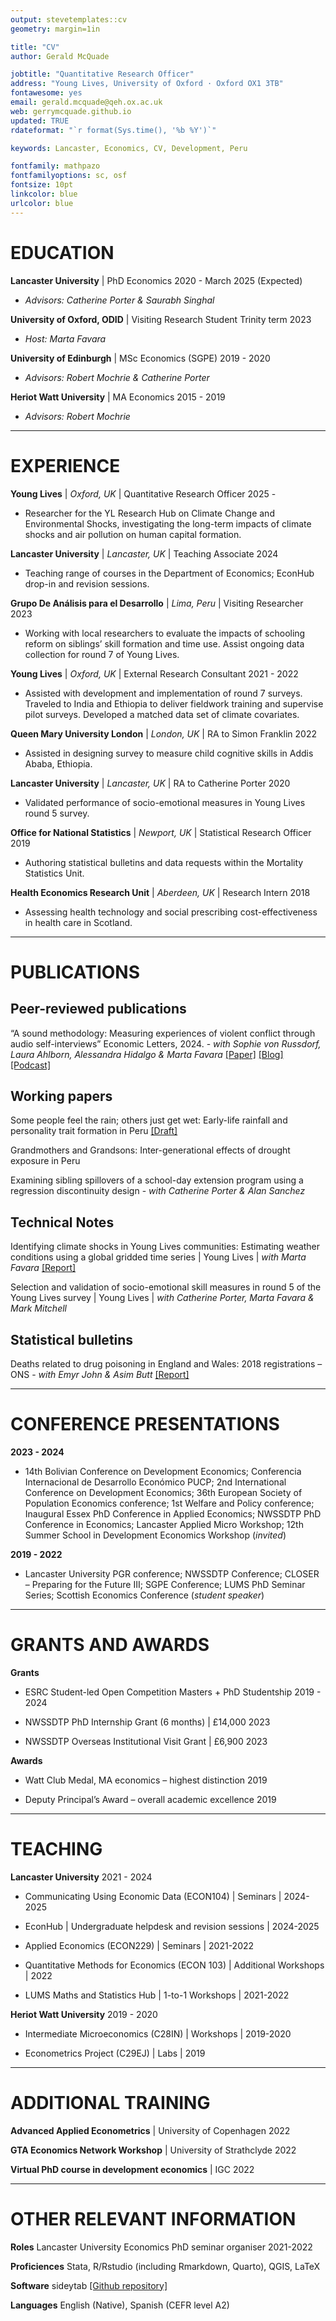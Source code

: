 ```yaml
---
output: stevetemplates::cv
geometry: margin=1in

title: "CV"
author: Gerald McQuade

jobtitle: "Quantitative Research Officer"
address: "Young Lives, University of Oxford · Oxford OX1 3TB"
fontawesome: yes
email: gerald.mcquade@qeh.ox.ac.uk
web: gerrymcquade.github.io
updated: TRUE
rdateformat: "`r format(Sys.time(), '%b %Y')`"

keywords: Lancaster, Economics, CV, Development, Peru

fontfamily: mathpazo
fontfamilyoptions: sc, osf
fontsize: 10pt
linkcolor: blue
urlcolor: blue
---
```


# EDUCATION

**Lancaster University** | PhD Economics \hfill 2020 - March 2025 (Expected)

* _Advisors: Catherine Porter & Saurabh Singhal_

**University of Oxford, ODID** | Visiting Research Student \hfill Trinity term 2023

* _Host: Marta Favara_

**University of Edinburgh** | MSc Economics (SGPE) \hfill 2019 - 2020

* _Advisors: Robert Mochrie & Catherine Porter_

**Heriot Watt University** | MA Economics \hfill 2015 - 2019

* _Advisors: Robert Mochrie_

---------------------

# EXPERIENCE

**Young Lives** | _Oxford, UK_ | Quantitative Research Officer \hfill 2025 -

* Researcher for the YL Research Hub on Climate Change and Environmental Shocks, investigating the long-term impacts of climate shocks and air pollution on human capital formation.

**Lancaster University** | _Lancaster, UK_ | Teaching Associate \hfill 2024

* Teaching range of courses in the Department of Economics; EconHub drop-in and revision sessions.

**Grupo De Análisis para el Desarrollo** | _Lima, Peru_ | Visiting Researcher \hfill 2023

* Working with local researchers to evaluate the impacts of schooling reform on siblings' skill formation and time use. Assist ongoing data collection for round 7 of Young Lives.

**Young Lives** | _Oxford, UK_ | External Research Consultant \hfill 2021 - 2022

* Assisted with development and implementation of round 7 surveys. Traveled to India and Ethiopia to deliver fieldwork training and supervise pilot surveys. Developed a matched data set of climate covariates.

**Queen Mary University London** | _London, UK_ | RA to Simon Franklin \hfill 2022

* Assisted in designing survey to measure child cognitive skills in Addis Ababa, Ethiopia.

**Lancaster University** | _Lancaster, UK_ | RA to Catherine Porter \hfill 2020

* Validated performance of socio-emotional measures in Young Lives round 5 survey.

**Office for National Statistics** | _Newport, UK_ | Statistical Research Officer \hfill 2019

* Authoring statistical bulletins and data requests within the Mortality Statistics Unit.

**Health Economics Research Unit** | _Aberdeen, UK_ | Research Intern \hfill 2018

* Assessing health technology and social prescribing cost-effectiveness in health care in Scotland.

---------------------

# PUBLICATIONS

## **Peer-reviewed publications**

"A sound methodology: Measuring experiences of violent conflict through audio self-interviews" Economic Letters, 2024. - _with Sophie von Russdorf, Laura Ahlborn, Alessandra Hidalgo & Marta Favara_ [[Paper]](https://doi.org/10.1016/j.econlet.2024.111879) [[Blog]](https://www.younglives.org.uk/news/a-sound-methodology) [[Podcast]](https://podcasts.ox.ac.uk/how-sound-methodology-improves-understanding-young-ethiopians-experience-conflict)

## **Working papers**

Some people feel the rain; others just get wet: Early-life rainfall and personality trait formation in Peru [[Draft]](https://gerrymcquade.github.io/[GM]earlyliferainfall_personalitytraits_0623.pdf)

Grandmothers and Grandsons: Inter-generational effects of drought exposure in Peru

Examining sibling spillovers of a school-day extension program using a regression discontinuity design - _with Catherine Porter & Alan Sanchez_ 

## **Technical Notes**

Identifying climate shocks in Young Lives communities: Estimating weather conditions using a global gridded time series | Young Lives | _with Marta Favara_ [[Report]](https://www.younglives.org.uk/publications/identifying-climate-shocks-young-lives-communities-estimating-weather-conditions-using)

Selection and validation of socio-emotional skill measures in round 5 of the Young Lives survey | Young Lives | _with Catherine Porter, Marta Favara & Mark Mitchell_ 

## **Statistical bulletins**

Deaths related to drug poisoning in England and Wales: 2018 registrations – ONS - _with Emyr John & Asim Butt_ [[Report]](https://cy.ons.gov.uk/peoplepopulationandcommunity/birthsdeathsandmarriages/deaths/bulletins/deathsrelatedtodrugpoisoninginenglandandwales/2018registrations)

---------------------

# CONFERENCE PRESENTATIONS

 **2023 - 2024** 

* 14th Bolivian Conference on Development Economics; Conferencia Internacional de Desarrollo Económico PUCP; 2nd International Conference on Development Economics; 36th European Society of Population Economics conference; 1st Welfare and Policy conference; Inaugural Essex PhD Conference in Applied Economics; NWSSDTP PhD Conference in Economics; Lancaster Applied Micro Workshop; 12th Summer School in Development Economics Workshop (_invited_)

**2019 - 2022** 

* Lancaster University PGR conference; NWSSDTP Conference; CLOSER – Preparing for the Future III;  SGPE Conference; LUMS PhD Seminar Series; Scottish Economics Conference (_student speaker_) 

---------------------

# GRANTS AND AWARDS

**Grants** 

* ESRC Student-led Open Competition Masters + PhD Studentship \hfill 2019 - 2024

* NWSSDTP PhD Internship Grant (6 months) | £14,000 \hfill 2023 

* NWSSDTP Overseas Institutional Visit Grant | £6,900 \hfill 2023

**Awards**

* Watt Club Medal, MA economics – highest distinction \hfill 2019

* Deputy Principal’s Award – overall academic excellence \hfill 2019

---------------------

# TEACHING

**Lancaster University** \hfill 2021 - 2024

* Communicating Using Economic Data (ECON104) | Seminars | 2024-2025

* EconHub | Undergraduate helpdesk and revision sessions | 2024-2025

* Applied Economics (ECON229) | Seminars | 2021-2022

* Quantitative Methods for Economics (ECON 103) | Additional Workshops | 2022

* LUMS Maths and Statistics Hub | 1-to-1 Workshops | 2021-2022

**Heriot Watt University** \hfill 2019 - 2020

* Intermediate Microeconomics (C28IN) | Workshops | 2019-2020

* Econometrics Project (C29EJ) | Labs | 2019

---------------------

# ADDITIONAL TRAINING

**Advanced Applied Econometrics** | University of Copenhagen \hfill 2022

**GTA Economics Network Workshop** | University of Strathclyde \hfill 2022

**Virtual PhD course in development economics** | IGC \hfill 2022

---------------------

# OTHER RELEVANT INFORMATION

**Roles**  Lancaster University Economics PhD seminar organiser \hfill 2021-2022

**Proficiences** Stata, R/Rstudio (including Rmarkdown, Quarto), QGIS, LaTeX

**Software** sideytab [[Github repository]](https://github.com/gerrymcquade/sideytab)

**Languages** English (Native), Spanish (CEFR level A2)
